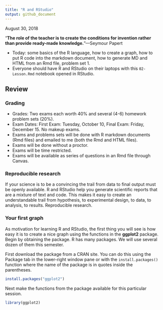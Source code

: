 ```yaml
---
title: "R and RStudio"
output: github_document
---
```


August 30, 2018

"**The role of the teacher is to create the conditions for invention rather than provide ready-made knowledge.**"---Seymour Papert

* Today: some  basics of the R language, how to create a graph, how to put R code into the markdown document, how to generate MD and HTML from an Rmd file, problem set 1.
* Everyone should have R and RStudio on their laptops with this `02-Lesson.Rmd` notebook opened in RStudio.

## Review

### Grading

* Grades: Two exams each worth 40% and several (4-6) homework problem sets (20%).
* Exam Dates: First Exam: Tuesday, October 10, Final Exam: Friday, December 15. No makeup exams.
* Exams and problems sets will be done with R markdown documents (Rmd files) and emailed to me (both the Rmd and HTML files). 
* Exams will be done without a proctor. 
* Exams will be time restricted. 
* Exams will be available as series of questions in an Rmd file through Canvas.

### Reproducible research

If your science is to be a convincing the trail from data to final output must be openly available. R and RStudio help you generate scientific reports that are a mixture of text and code. This makes it easy to create an understandable trail from hypothesis, to experimental design, to data, to analysis, to results. Reproducible research.

### Your first graph

As motivation for learning R and RStudio, the first thing you will see is how easy it is to create a nice graph using the functions in the **ggplot2** package. Begin by obtaining the package. R has many packages. We will use several dozen of them this semester.

First download the package from a CRAN site. You can do this using the Package tab in the lower-right window pane or with the `install.packages()` function where the name of the package is in quotes inside the parentheses.
```r
install.packages("ggplot2")
```

Next make the functions from the package available for this particular session.
```r
library(ggplot2)
```